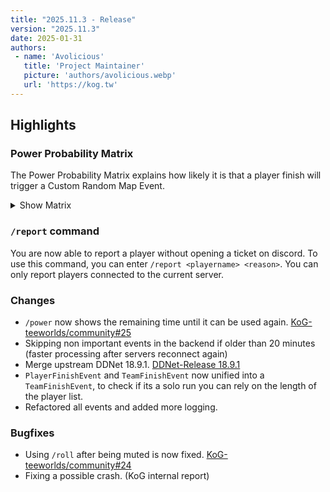 ```yaml
---
title: "2025.11.3 - Release"
version: "2025.11.3"
date: 2025-01-31
authors:
 - name: 'Avolicious'
   title: 'Project Maintainer'
   picture: 'authors/avolicious.webp'
   url: 'https://kog.tw'
---
```



## Highlights

### <Badge text="New" variant="note" /> Power Probability Matrix

The Power Probability Matrix explains how likely it is that a player finish will trigger a Custom Random Map Event.

<details>
  <summary>Show Matrix</summary>

  | Level | EASY 1 | EASY 2 | EASY 3 | MAIN 1 | MAIN 2 | MAIN 3 | HARD 1 | HARD 2 | HARD 3 | INSANE 1 | INSANE 2 | INSANE 3 | EXTREME 1 | EXTREME 2 | EXTREME 3 | EXTREME 3+ |
  |-------|-------|-------|-------|-------|-------|-------|-------|-------|-------|-------|-------|-------|-------|-------|-------|-------|
  | WTF | 1.26% | 1.94% | 2.63% | 3.31% | 4.00% | 4.69% | 5.37% | 6.06% | 6.74% | 7.43% | 8.11% | 8.80% | 9.13% | 9.13% | 9.13% | 9.14% |
  | XXXL | 1.27% | 1.95% | 2.64% | 3.32% | 4.01% | 4.69% | 5.37% | 6.06% | 6.74% | 7.43% | 8.11% | 8.80% | 9.11% | 9.11% | 9.11% | 9.12% |
  | XXL | 1.28% | 1.97% | 2.65% | 3.33% | 4.01% | 4.70% | 5.38% | 6.06% | 6.74% | 7.42% | 8.11% | 8.79% | 9.09% | 9.09% | 9.09% | 9.10% |
  | XL | 1.30% | 1.98% | 2.66% | 3.34% | 4.02% | 4.70% | 5.38% | 6.06% | 6.74% | 7.42% | 8.10% | 8.78% | 9.05% | 9.05% | 9.05% | 9.06% |
  | L | 1.33% | 2.01% | 2.68% | 3.36% | 4.04% | 4.71% | 5.39% | 6.07% | 6.74% | 7.42% | 8.09% | 8.77% | 9.01% | 9.01% | 9.01% | 9.02% |
  | M | 1.37% | 2.04% | 2.72% | 3.39% | 4.06% | 4.73% | 5.40% | 6.07% | 6.74% | 7.41% | 8.08% | 8.75% | 8.94% | 8.94% | 8.94% | 8.95% |
  | S | 1.44% | 2.11% | 2.77% | 3.43% | 4.09% | 4.75% | 5.42% | 6.08% | 6.74% | 7.40% | 8.06% | 8.73% | 8.82% | 8.82% | 8.82% | 8.83% |
  | XS | 1.58% | 2.23% | 2.87% | 3.51% | 4.16% | 4.80% | 5.45% | 6.09% | 6.74% | 7.38% | 8.03% | 8.59% | 8.59% | 8.59% | 8.59% | 8.60% |
  | XXS | 1.98% | 2.57% | 3.17% | 3.76% | 4.36% | 4.95% | 5.54% | 6.14% | 6.73% | 7.33% | 7.92% | 7.91% | 7.91% | 7.91% | 7.91% | 7.92% |
</details>

### <Badge text="New" variant="note" /> `/report` command

You are now able to report a player without opening a ticket on discord. To use this command, you can enter `/report <playername> <reason>`.
You can only report players connected to the current server.

### <Badge text="Change" variant="tip" /> Changes
- `/power` now shows the remaining time until it can be used again. [KoG-teeworlds/community#25](https://github.com/KoG-teeworlds/community/issues/25)
- Skipping non important events in the backend if older than 20 minutes (faster processing after servers reconnect again)
- Merge upstream DDNet 18.9.1. [DDNet-Release 18.9.1](https://github.com/ddnet/ddnet/releases/tag/18.9.1)
- `PlayerFinishEvent` and `TeamFinishEvent` now unified into a `TeamFinishEvent`, to check if its a solo run you can rely on the length of the player list.
- Refactored all events and added more logging.

### <Badge text="Bugfix" variant="danger" /> Bugfixes
- Using `/roll` after being muted is now fixed. [KoG-teeworlds/community#24](https://github.com/KoG-teeworlds/community/issues/24)
- Fixing a possible crash. (KoG internal report)
